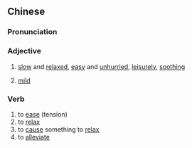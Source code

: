 {{also|舒缓}}
==Chinese==
{{zh-forms|s=舒缓}}

===Pronunciation===
{{zh-pron
|m=shūhuǎn
|c=syu1 wun6,syu1 wun4
|c_note=syu1 wun4 - non-standard
|cat=a
}}

===Adjective===
{{zh-adj}}

# [[slow]] and [[relaxed]], [[easy]] and [[unhurried]], [[leisurely]], [[soothing]]
# {{lb|zh|of slopes}} [[mild]]

===Verb===
{{zh-verb}}

# to [[ease]] (tension)
# to [[relax]]
# to [[cause]] something to [[relax]]
# to [[alleviate]]